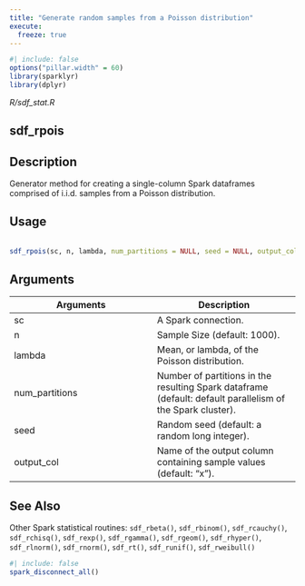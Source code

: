 ```yaml
---
title: "Generate random samples from a Poisson distribution"
execute:
  freeze: true
---
```


```r
#| include: false
options("pillar.width" = 60)
library(sparklyr) 
library(dplyr)
```

*R/sdf_stat.R*

## sdf_rpois

## Description
 Generator method for creating a single-column Spark dataframes comprised of i.i.d. samples from a Poisson distribution. 


## Usage
```r
 
sdf_rpois(sc, n, lambda, num_partitions = NULL, seed = NULL, output_col = "x") 
```

## Arguments
|Arguments|Description|
|---|---|
| sc | A Spark connection. |
| n | Sample Size (default: 1000). |
| lambda | Mean, or lambda, of the Poisson distribution. |
| num_partitions | Number of partitions in the resulting Spark dataframe (default: default parallelism of the Spark cluster). |
| seed | Random seed (default: a random long integer). |
| output_col | Name of the output column containing sample values (default: "x"). |






## See Also
 Other Spark statistical routines:  `sdf_rbeta()`, `sdf_rbinom()`, `sdf_rcauchy()`, `sdf_rchisq()`, `sdf_rexp()`, `sdf_rgamma()`, `sdf_rgeom()`, `sdf_rhyper()`, `sdf_rlnorm()`, `sdf_rnorm()`, `sdf_rt()`, `sdf_runif()`, `sdf_rweibull()` 


```r
#| include: false
spark_disconnect_all()
```
